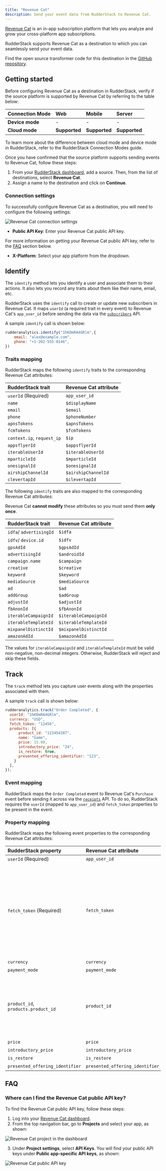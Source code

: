 ```yaml
---
title: "Revenue Cat"
description: Send your event data from RudderStack to Revenue Cat.
---
```


[Revenue Cat](https://www.revenuecat.com/) is an in-app subscription platform that lets you analyze and grow your cross-platform app subscriptions.

RudderStack supports Revenue Cat as a destination to which you can seamlessly send your event data.

<div class="infoBlock">
Find the open source transformer code for this destination in the <a href="https://github.com/rudderlabs/rudder-transformer/tree/master/src/v0/destinations/revenue_cat">GitHub repository</a>.
</div>

## Getting started

Before configuring Revenue Cat as a destination in RudderStack, verify if the source platform is supported by Revenue Cat by referring to the table below:

| **Connection Mode** | **Web** | **Mobile** | **Server** |
| :--- | :--- | :--- | :--- |
| **Device mode** | - | - | - |
| **Cloud mode** | **Supported**  | **Supported** | **Supported** |

<div class="infoBlock">
To learn more about the difference between cloud mode and device mode in RudderStack, refer to the <Link to="/destinations/rudderstack-connection-modes/">RudderStack Connection Modes</Link> guide.
</div>

Once you have confirmed that the source platform supports sending events to Revenue Cat, follow these steps:

1. From your [RudderStack dashboard](https://app.rudderstack.com/), add a source. Then, from the list of destinations, select **Revenue Cat**.
2. Assign a name to the destination and click on **Continue**.

### Connection settings

To successfully configure Revenue Cat as a destination, you will need to configure the following settings:

<img src="../../assets/event-stream-destinations/rev-cat-connection-settings.png" alt="Revenue Cat connection settings"/>

- **Public API Key**: Enter your Revenue Cat public API key.

<div class="infoBlock">

For more information on getting your Revenue Cat public API key, refer to the <a href="#faq">FAQ</a> section below.
</div>

- **X-Platform**: Select your app platform from the dropdown.

## Identify 

The <Link to="/event-spec/standard-events/identify">`identify`</Link> method lets you identify a user and associate them to their actions. It also lets you record any traits about them like their name, email, etc.

RudderStack uses the `identify` call to create or update new subscribers in Revenue Cat. It maps `userId` (a required trait in every event) to Revenue Cat's `app_user_id` before sending the data via the [`subscribers`](https://docs.revenuecat.com/reference/subscribers) API.

A sample `identify` call is shown below:

```javascript
rudderanalytics.identify("1hKOmRA4GRlm",{
    email: "alex@example.com",
    phone: "+1-202-555-0146",
})
```

### Traits mapping

RudderStack maps the following `identify` traits to the corresponding Revenue Cat attributes:

| RudderStack trait | Revenue Cat attribute |
| :-------| :--------|
| `userId` (Required) | `app_user_id` |
| `name` | `$displayName` |
| `email` | `$email` |
| `phone` | `$phoneNumber` |
| `apnsTokens` | `$apnsTokens` |
| `fcmTokens` | `$fcmTokens` |
| `context.ip`, `request_ip` | `$ip` |
| `appsflyerId` | `$appsflyerId` |
| `iterableUserId` | `$iterableUserId` |
| `mparticleId` | `$mparticleId` |
| `onesignalId` | `$onesignalId` |
| `airshipChannelId` | `$airshipChannelId` |
| `clevertapId` | `$clevertapId` |

The following `identify` traits are also mapped to the corresponding Revenue Cat attributes: 

<div class="warningBlock">

Revenue Cat <strong>cannot modify</strong> these attributes so you must send them <strong>only once</strong>.
</div>

| RudderStack trait | Revenue Cat attribute |
| :-------| :--------|
| `idfa`/ `advertisingId` | `$idfa`|
| `idfv`/ `device.id` | `$idfv`|
| `gpsAdId` | `$gpsAdId`|
| `advertisingId` | `$androidId`|
| `campaign.name` | `$campaign`|
| `creative` | `$creative`|
| `keyword` | `$keyword`|
| `mediaSource` | `$mediaSource`| 
| `ad` | `$ad`| 
| `addGroup` | `$adGroup`| 
| `adjustId` | `$adjustId`| 
| `fbAnonId` | `$fbAnonId`|
| `iterableCampaignId` | `$iterableCampaignId`|
| `iterableTemplateId` | `$iterableTemplateId`| 
| `mixpanelDistinctId` | `$mixpanelDistinctId`|
| `amazonAdId` | `$amazonAdId`|

<div class="warningBlock">

The values for <code class="inline-code">iterableCampaignId</code> and <code class="inline-code">iterableTemplateId</code> must be valid non-negative, non-decimal integers. Otherwise, RudderStack will reject and skip these fields.
</div>

## Track

The <Link to="/event-spec/standard-events/track">`track`</Link> method lets you capture user events along with the properties associated with them.

A sample `track` call is shown below:

```javascript
rudderanalytics.track("Order Completed", {
  userId: "1hKOmRA4GRlm",
  currency: "USD",
  fetch_token: "12456",
  products: [{
      product_id: "123454387",
      name: "Game",
      price: 15.99,
      introductory_price: "24",
      is_restore: true,
      presented_offering_identifier: "123",
    }
  ],
});

```

### Event mapping

RudderStack maps the `Order Completed` event to Revenue Cat's `Purchase` event before sending it across via the [`receipts`](https://docs.revenuecat.com/reference/receipts) API. To do so, RudderStack requires the `userId` (mapped to `app_user_id`) and `fetch_token` properties to be present in the event.

### Property mapping

RudderStack maps the following event properties to the corresponding Revenue Cat attributes:

| RudderStack property | Revenue Cat attribute | Comments |
| :-----| :------| :-------|
| `userId` (Required) | `app_user_id` | - |
| `fetch_token` (Required) | `fetch_token` | This must be a Base64 encoded **receipt file** for iOS, **receipt token** for Android, **receipt** for Amazon, and **subscription token** in case of Stripe. |
| `currency` | `currency`  | - |
| `payment_mode` | `payment_mode`  | - |
| `product_id`, `products.product_id` | `product_id`  | This is required for Google and should be the Apple, Google, or Amazon SKU or product identifier. |
| `price` | `price`  | - |
| `introductory_price` | `introductory_price`  | - |
| `is_restore` | `is_restore`  | - |
| `presented_offering_identifier` | `presented_offering_identifier`  | - |

## FAQ

### Where can I find the Revenue Cat public API key?

To find the Revenue Cat public API key, follow these steps:

1. Log into your [Revenue Cat dashboard](https://app.revenuecat.com/).
2. From the top navigation bar, go to **Projects** and select your app, as shown:

<img src="../../assets/event-stream-destinations/rev-cat-project.png" alt="Revenue Cat project in the dashboard"/>

3. Under **Project settings**, select **API Keys**. You will find your public API keys under **Public app-specific API keys**, as shown:

<img src="../../assets/event-stream-destinations/rev-cat-public-api-key.png" alt="Revenue Cat public API key"/>


